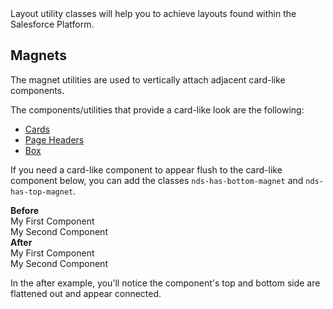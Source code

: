 
<div className="lead">
  Layout utility classes will help you to achieve layouts found within the Salesforce Platform.
</div>

## Magnets

The magnet utilities are used to vertically attach adjacent card-like components.

The components/utilities that provide a card-like look are the following:

* [Cards](/components/cards/)
* [Page Headers](/components/page-headers)
* [Box](/utilities/box)

If you need a card-like component to appear flush to the card-like component below, you can add the classes  `nds-has-bottom-magnet` and `nds-has-top-magnet`.

<div className="nds-grid nds-grid_pull-padded">
  <div className="nds-col nds-p-horizontal_medium">
    <strong>Before</strong>
    <CodeView>
      <div className="nds-card">
        <div className="nds-p-around_medium">My First Component</div>
      </div>
      <div className="nds-card">
        <div className="nds-p-around_medium">My Second Component</div>
      </div>
    </CodeView>
  </div>
  <div className="nds-col nds-p-horizontal_medium">
    <strong>After</strong>
    <CodeView>
      <div className="nds-card nds-has-bottom-magnet">
        <div className="nds-p-around_medium">My First Component</div>
      </div>
      <div className="nds-card nds-has-top-magnet">
        <div className="nds-p-around_medium">My Second Component</div>
      </div>
    </CodeView>
  </div>
</div>

In the after example, you'll notice the component's top and bottom side are flattened out and appear connected.
